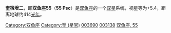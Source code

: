 {{Starbox begin
| name = 55 Psc
}}
{{Starbox observe
| epoch = [[J2000.0|J2000.0]]
| constell = [[双鱼座|双鱼座]]
| 星官 = 奎
| ra = {{RA| 0| 39| 55.57}}
| dec = {{DEC| +21| 26| 18.58}}
| appmag_v = +5.402
}}
{{Starbox character
| class =  K0Iab
| b-v =  +1.092
| u-b =  +0.909
| variable = 
}}
{{Starbox astrometry
| radial_v =  -17.3
| prop_mo_ra = 28.64
| prop_mo_dec = -28.29
| parallax = 7.87
| p_error = 0.40
| absmag_v = -0.12
}}
{{Starbox catalog
| names = [[SAO星表|SAO]] 74182，[[HD星表|HD]] 3690，[[HR星表|HR]] 167，[[依巴谷星表|HIP]] 3138
}}
{{Starbox reference |Simbad= 55+Psc}}
{{Starbox end}}

'''奎宿增二'''，即'''双鱼座55'''（'''55 Psc'''）是[[双鱼座|双鱼座]]的一个[[双星|双星]]系统，视星等为+5.4，距离地球约414[[光年|光年]]。

{{stars of Pisces}}

[[Category:双鱼座|Category:双鱼座]]
[[Category:奎_(星官)|Category:奎 (星官)]]
[[Category:HD和HDE天體|003690]]
[[Category:HIP天體|003138]]
[[Category:佛氏天體|双鱼座, 55]]